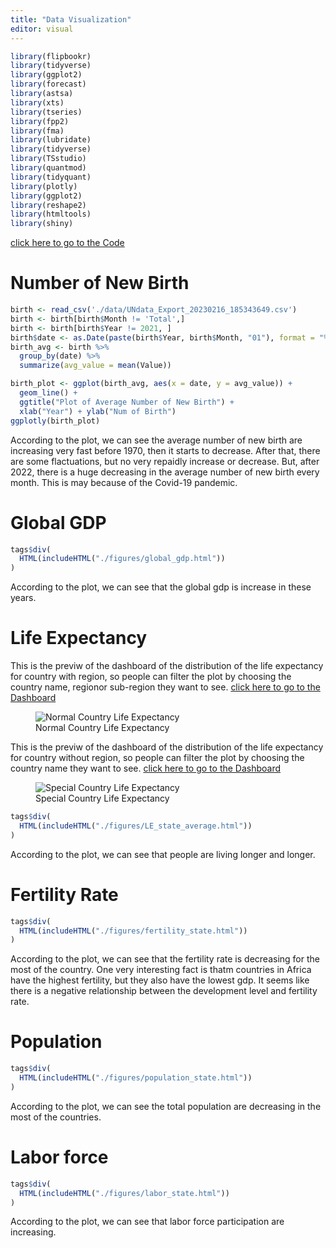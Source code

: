 ```yaml
---
title: "Data Visualization"
editor: visual
---
```


```r
library(flipbookr)
library(tidyverse)
library(ggplot2)
library(forecast)
library(astsa) 
library(xts)
library(tseries)
library(fpp2)
library(fma)
library(lubridate)
library(tidyverse)
library(TSstudio)
library(quantmod)
library(tidyquant)
library(plotly)
library(ggplot2)
library(reshape2)
library(htmltools)
library(shiny)
```

[click here to go to the Code](https://github.com/WUhw467/Time-Series-Project/blob/main/project.ipynb)

# Number of New Birth

```r
birth <- read_csv('./data/UNdata_Export_20230216_185343649.csv')
birth <- birth[birth$Month != 'Total',]
birth <- birth[birth$Year != 2021, ]
birth$date <- as.Date(paste(birth$Year, birth$Month, "01"), format = "%Y %B %d")
birth_avg <- birth %>%
  group_by(date) %>%
  summarize(avg_value = mean(Value))
```

```r
birth_plot <- ggplot(birth_avg, aes(x = date, y = avg_value)) +
  geom_line() +
  ggtitle("Plot of Average Number of New Birth") +
  xlab("Year") + ylab("Num of Birth")
ggplotly(birth_plot)
```

According to the plot, we can see the average number of new birth are increasing very fast before 1970, then it starts to decrease. After that, there are some flactuations, but no very repaidly increase or decrease. But, after 2022, there is a huge decreasing in the average number of new birth every month. This is may because of the Covid-19 pandemic.

# Global GDP

```r
tags$div(
  HTML(includeHTML("./figures/global_gdp.html"))
)
```

According to the plot, we can see that the global gdp is increase in these years.

# Life Expectancy

This is the previw of the dashboard of the distribution of the life expectancy for country with region, so people can filter the plot by choosing the country name, regionor sub-region they want to see. [click here to go to the Dashboard](https://public.tableau.com/views/NormalCountry/Dashboard2?:language=en-US&:display_count=n&:origin=viz_share_link)

![Normal Country Life Expectancy](figures/normal_country.png)

This is the previw of the dashboard of the distribution of the life expectancy for country without region, so people can filter the plot by choosing the country name they want to see. [click here to go to the Dashboard](https://public.tableau.com/views/SpecialCountry/SpecialRegionLifeExpectancy?:language=en-US&:display_count=n&:origin=viz_share_link)

![Special Country Life Expectancy](figures/special_country.png)

```r
tags$div(
  HTML(includeHTML("./figures/LE_state_average.html"))
)
```

According to the plot, we can see that people are living longer and longer.

# Fertility Rate

```r
tags$div(
  HTML(includeHTML("./figures/fertility_state.html"))
)
```

According to the plot, we can see that the fertility rate is decreasing for the most of the country. One very interesting fact is thatm countries in Africa have the highest fertility, but they also have the lowest gdp. It seems like there is a negative relationship between the development level and fertility rate.

# Population

```r
tags$div(
  HTML(includeHTML("./figures/population_state.html"))
)
```

According to the plot, we can see the total population are decreasing in the most of the countries.

# Labor force

```r
tags$div(
  HTML(includeHTML("./figures/labor_state.html"))
)
```

According to the plot, we can see that labor force participation are increasing.
